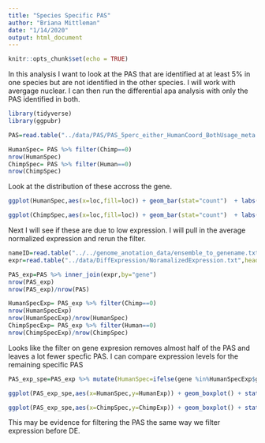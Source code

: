 ```yaml
---
title: "Species Specific PAS"
author: "Briana Mittleman"
date: "1/14/2020"
output: html_document
---
```


```r
knitr::opts_chunk$set(echo = TRUE)
```

In this analysis I want to look at the PAS that are identified at at least 5% in one species but are not identified in the other species. I will work with avergage nuclear. I can then run the differential apa analysis with only the PAS identified in both.


```r
library(tidyverse)
library(ggpubr)
```


```r
PAS=read.table("../data/PAS/PAS_5perc_either_HumanCoord_BothUsage_meta.txt", header = T, stringsAsFactors = F)

HumanSpec= PAS %>% filter(Chimp==0)
nrow(HumanSpec)
ChimpSpec= PAS %>% filter(Human==0)
nrow(ChimpSpec)
```


Look at the distribution of these accross the gene. 

```r
ggplot(HumanSpec,aes(x=loc,fill=loc)) + geom_bar(stat="count")  + labs(x="Genic location", y="Number of PAS", title="Location of Human Specific PAS")

ggplot(ChimpSpec,aes(x=loc,fill=loc)) + geom_bar(stat="count")  + labs(x="Genic location", y="Number of PAS", title="Location of Chimp Specific PAS")
```

Next I will see if these are due to low expression. I will pull in the average normalized expression and rerun the filter.  

```r
nameID=read.table("../../genome_anotation_data/ensemble_to_genename.txt",sep="\t", header = T, stringsAsFactors = F) %>% dplyr::select(Gene_stable_ID,Gene.name)
expr=read.table("../data/DiffExpression/NoramalizedExpression.txt",header = T,stringsAsFactors = F) %>% rename('Gene_stable_ID'=genes) %>% inner_join(nameID, by="Gene_stable_ID") %>% dplyr::select(Gene.name,Chimp, Human) %>% rename("ChimpExp"=Chimp, "HumanExp"=Human, "gene"=Gene.name)

PAS_exp=PAS %>% inner_join(expr,by="gene")
nrow(PAS_exp)
nrow(PAS_exp)/nrow(PAS)

HumanSpecExp= PAS_exp %>% filter(Chimp==0)
nrow(HumanSpecExp)
nrow(HumanSpecExp)/nrow(HumanSpec)
ChimpSpecExp= PAS_exp %>% filter(Human==0)
nrow(ChimpSpecExp)/nrow(ChimpSpec)
```


Looks like the filter on gene expresion removes almost half of the PAS and leaves a lot fewer specfic PAS. I can compare expression levels for the remaining specific PAS  


```r
PAS_exp_spe=PAS_exp %>% mutate(HumanSpec=ifelse(gene %in%HumanSpecExp$gene, "yes", "no"), ChimpSpec=ifelse(gene %in% ChimpSpecExp$gene, "yes","no"))

ggplot(PAS_exp_spe,aes(x=HumanSpec,y=HumanExp)) + geom_boxplot() + stat_compare_means(method = "t.test") + labs(x="Presence of Human Specific PAS", y="Average Normalized Expression", title="Expression in Genes with Human Specific PAS")

ggplot(PAS_exp_spe,aes(x=ChimpSpec,y=ChimpExp)) + geom_boxplot() + stat_compare_means(method = "t.test") + labs(x="Presence of Chimp Specific PAS", y="Average Normalized Expression", title="Expression in Genes with Chimp Specific PAS")
```
This may be evidence for filtering the PAS the same way we filter expression before DE.   
